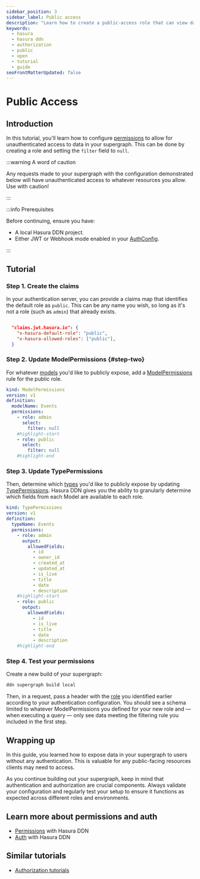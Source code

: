 ```yaml
---
sidebar_position: 3
sidebar_label: Public access
description: "Learn how to create a public-access role that can view data without authentication."
keywords:
  - hasura
  - hasura ddn
  - authorization
  - public
  - open
  - tutorial
  - guide
seoFrontMatterUpdated: false
---
```


# Public Access

## Introduction

In this tutorial, you'll learn how to configure [permissions](/reference/metadata-reference/permissions.mdx) to allow
for unauthenticated access to data in your supergraph. This can be done by creating a role and setting the `filter`
field to `null`.

:::warning A word of caution

Any requests made to your supergraph with the configuration demonstrated below will have unauthenticated access to
whatever resources you allow. Use with caution!

:::

:::info Prerequisites

Before continuing, ensure you have:

- A local Hasura DDN project.
- Either JWT or Webhook mode enabled in your [AuthConfig](/reference/metadata-reference/auth-config.mdx).

:::

## Tutorial

### Step 1. Create the claims

In your authentication server, you can provide a claims map that identifies the default role as `public`. This can be
any name you wish, so long as it's not a role (such as `admin`) that already exists.

```json title="E.g., a JWT claims configuration in an authentication service"

  "claims.jwt.hasura.io": {
    "x-hasura-default-role": "public",
    "x-hasura-allowed-roles": ["public"],
  }
```

### Step 2. Update ModelPermissions {#step-two}

For whatever [models](/reference/metadata-reference/models.mdx) you'd like to publicly expose, add a
[ModelPermissions](/reference/metadata-reference/permissions.mdx#modelpermissions-modelpermissions) rule for the public
role.

```yaml title="Example ModelPermission for an Events Model"
kind: ModelPermissions
version: v1
definition:
  modelName: Events
  permissions:
    - role: admin
      select:
        filter: null
    #highlight-start
    - role: public
      select:
        filter: null
    #highlight-end
```

### Step 3. Update TypePermissions

Then, determine which [types](/reference/metadata-reference/types.mdx) you'd like to publicly expose by updating
[TypePermissions](/reference/metadata-reference/permissions.mdx#typepermissions-typepermissions). Hasura DDN gives you
the ability to granularly determine which fields from each Model are available to each role.

```yaml title="Example TypePermissions for an Events Model"
kind: TypePermissions
version: v1
definition:
  typeName: Events
  permissions:
    - role: admin
      output:
        allowedFields:
          - id
          - owner_id
          - created_at
          - updated_at
          - is_live
          - title
          - date
          - description
    #highlight-start
    - role: public
      output:
        allowedFields:
          - id
          - is_live
          - title
          - date
          - description
    #highlight-end
```

### Step 4. Test your permissions

Create a new build of your supergraph:

```sh
ddn supergraph build local
```

Then, in a request, pass a header with the [role](#step-two) you identified earlier according to your authentication
configuration. You should see a schema limited to whatever ModelPermissions you defined for your new role and — when
executing a query — only see data meeting the filtering rule you included in the first step.

## Wrapping up

In this guide, you learned how to expose data in your supergraph to users without any authentication. This is valuable
for any public-facing resources clients may need to access.

As you continue building out your supergraph, keep in mind that authentication and authorization are crucial components.
Always validate your configuration and regularly test your setup to ensure it functions as expected across different
roles and environments.

## Learn more about permissions and auth

- [Permissions](/auth/permissions/index.mdx) with Hasura DDN
- [Auth](/auth/overview.mdx) with Hasura DDN

## Similar tutorials

- [Authorization tutorials](/auth/permissions/tutorials/index.mdx)
